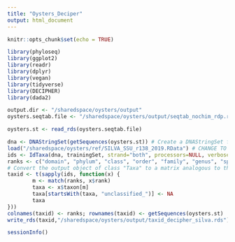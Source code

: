 ```yaml
---
title: "Oysters_Deciper"
output: html_document
---
```


```r
knitr::opts_chunk$set(echo = TRUE)
```

```r
library(phyloseq)
library(ggplot2)
library(readr)
library(dplyr)
library(vegan)
library(tidyverse)
library(DECIPHER)
library(dada2)
```


```r
output.dir <- "/sharedspace/oysters/output"
oysters.seqtab.file <- "/sharedspace/oysters/output/seqtab_nochim_rdp.rds"
```

```r
oysters.st <- read_rds(oysters.seqtab.file)
```

```r
dna <- DNAStringSet(getSequences(oysters.st)) # Create a DNAStringSet from the ASVs
load("/sharedspace/oysters/ref/SILVA_SSU_r138_2019.RData") # CHANGE TO THE PATH OF YOUR TRAINING SET
ids <- IdTaxa(dna, trainingSet, strand="both", processors=NULL, verbose=FALSE) # use all processors
ranks <- c("domain", "phylum", "class", "order", "family", "genus", "species") # ranks of interest
# Convert the output object of class "Taxa" to a matrix analogous to the output from assignTaxonomy
taxid <- t(sapply(ids, function(x) {
        m <- match(ranks, x$rank)
        taxa <- x$taxon[m]
        taxa[startsWith(taxa, "unclassified_")] <- NA
        taxa
}))
colnames(taxid) <- ranks; rownames(taxid) <- getSequences(oysters.st)
write_rds(taxid,"/sharedspace/oysters/output/taxid_decipher_silva.rds")
```

```r
sessionInfo()
```

